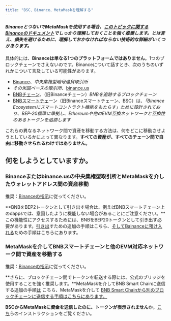 ```yaml
---
title: "BSC、Binance、MetaMaskを理解する"
---
```


#### _BinanceとつないでMetaMaskを使用する場合、[このトピックに関するBinanceのドキュメント](https://docs.binance.org/smart-chain/wallet/metamask.html)でしっかり理解しておくことを強く推奨します。とは言え、**損失を避けるために、理解しておかなければならない**技術的な詳細がいくつかあります。_

具体的には、**Binanceは単なる1つのプラットフォームではありません**。1つのブロックチェーンでさえないのです。Binanceについて話すとき、次のうちのいずれかについて言及している可能性があります。

- [Binance](https://www.binance.com/en)、_中央集権型暗号通貨取引所_
- _その米国ベースの取引所_、[binance.us](https://www.binance.us/en/home)
- [BNBチェーン](https://www.binance.com/en/blog/all/binance-chain-blockchain-for-exchanging-the-world-304219301536473088)、（旧Binanceチェーン）_BNBを追跡するブロックチェーン_
- [BNBスマートチェ](https://www.binance.org/en/smartChain)ーン（旧Binanceスマートチェーン、BSC）は、_「Binance Ecosystemにスマートコントラクト機能をもたらす」ために設計されており、BEP-20標準に準拠し、Ethereumや他のEVM互換ネットワークと互換性のあるトークンを追跡します_

これらの異なるネットワーク間で資産を移動する方法は、何をどこに移動させようとしているかによって異なります。**すべての資産が、すべてのチェーン間で自由に移動させられるわけではありません。**

## 何をしようとしていますか。

### Binanceまたはbinance.usの中央集権型取引所とMetaMaskを介したウォレットアドレス間の資産移動

推奨：[Binanceの指示](https://www.binance.com/en/support/faq/115003670492)に従ってください。

**BNBをBEP2トークンとして引き出す場合は、例えばBNBスマートチェーン上のdappsでは、意図したように機能しない場合があることにご注意ください。**この機能性にアクセスするためには、BNBをBEP20トークンとして引き出す必要があります。[引き出](/networks-and-sidechains/binance/receiving-funds-from-binance)すための追加の手順はこちら、[そしてBainanceに預け入れる](/networks-and-sidechains/binance/transferring-assets-to-the-binance-exchange)ための手順はこちらにあります。

### MetaMaskを介してBNBスマートチェーンと他のEVM対応ネットワーク間で資産を移動する

推奨：[Binanceの指示](https://academy.binance.com/en/articles/how-to-recover-crypto-transferred-to-the-wrong-network-on-binance)に従ってください。

**さらに、ブロックチェーン間でトークンを転送する際には、公式のブリッジを使用することを強く推奨します。**MetaMaskを介してBNB Smart Chainに送信する追加の手順[は](/networks-and-sidechains/binance/sending-assets-to-binance-bnb-smart-chain) こちら﻿、MetaMaskを介して [BNB Smart Chainから別のブロックチェーンに送信する手順はこちらにあります。](/networks-and-sidechains/binance/how-to-send-tokens-from-bsc-to-ethereum-or-other-chains)

**BSCからMetaMaskに資金を送信したのに、トークンが表示されません**か。[こち](/managing-my-tokens/moving-your-tokens/i-have-sent-funds-from-binance-smart-chain-to-metamask-but-i-dont-see-the-tokens-in-my-metamask-wallet)らのインストラクションをご覧ください。
